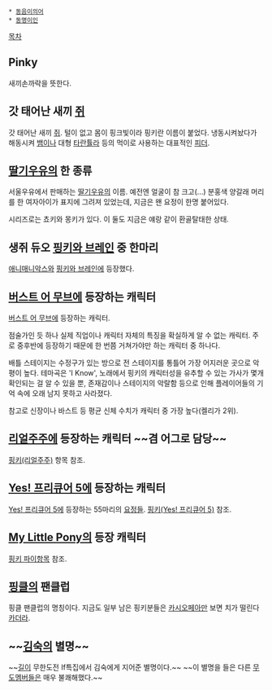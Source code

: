  * [[동음이의어]]
 * [[동명이인]]

[[목차]]

== Pinky ==
새끼손까락을 뜻한다.

== 갓 태어난 새끼 [[쥐]] ==
갓 태어난 새끼 [[쥐]]. 털이 없고 몸이 핑크빛이라 핑키란 이름이 붙었다. 냉동시켜놨다가 해동시켜 [[뱀]]이나 대형 [[타란튤라]] 등의 먹이로 사용하는 대표적인 [[피더]].

== [[딸기우유]]의 한 종류 ==
서울우유에서 판매하는 [[딸기우유]]의 이름. 예전엔 얼굴이 참 크고(...) 분홍색 양갈래 머리를 한 여자아이가 표지에 그려져 있었는데, 지금은 왠 요정이 한명 붙어있다.

시리즈로는 쵸키와 몽키가 있다. 이 둘도 지금은 얘랑 같이 환골탈태한 상태.

== 생쥐 듀오 [[핑키와 브레인]] 중 한마리 ==
[[애니매니악스]]와 [[핑키와 브레인]]에 등장했다.

== [[버스트 어 무브]]에 등장하는 캐릭터 ==
[[버스트 어 무브]]에 등장하는 캐릭터.

점술가인 듯 하나 실제 직업이나 캐릭터 자체의 특징을 확실하게 알 수 없는 캐릭터.
주로 중후반에 등장하기 때문에 한 번쯤 거쳐가야만 하는 캐릭터 중 하나다.

배틀 스테이지는 수정구가 있는 방으로 전 스테이지를 통틀어 가장 어지러운 곳으로 악평이 높다. 테마곡은 'I Know', 노래에서 핑키의 캐릭터성을 유추할 수 있는 가사가 몇개 확인되는 걸 알 수 있을 뿐, 존재감이나 스테이지의 악랄함 등으로 인해 플레이어들의 기억 속에 오래 남지 못하고 사라졌다. 

참고로 신장이나 바스트 등 평균 신체 수치가 캐릭터 중 가장 높다(켈리가 2위).

== [[리얼주주]]에 등장하는 캐릭터 ~~겸 어그로 담당~~ ==
[[핑키(리얼주주)]] 항목 참조.
== [[Yes! 프리큐어 5]]에 등장하는 캐릭터 ==
[[Yes! 프리큐어 5]]에 등장하는 55마리의 [[요정]]들. [[핑키(Yes! 프리큐어 5)]] 참조.

== [[My Little Pony]]의 등장 캐릭터 ==
[[핑키 파이]]항목 참조.

== [[핑클]]의 팬클럽 ==

핑클 팬클럽의 명칭이다. 지금도 일부 남은 핑키분들은 [[카시오페아]]만 보면 치가 떨린다 [[카더라]].

== ~~[[김숙]]의 별명~~ ==
~~[[길성준|길]]이 무한도전 If특집에서 김숙에게 지어준 별명이다.~~ ~~이 별명을 들은 다른 [[무한도전|무도]]멤버들은 매우 불쾌해했다.~~

